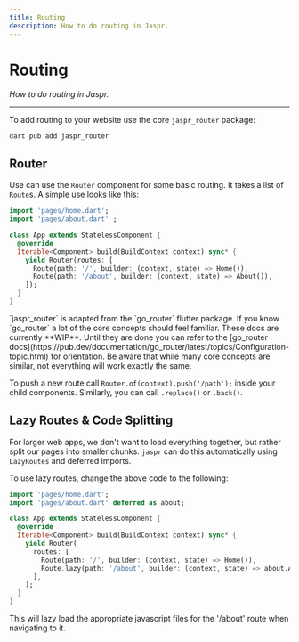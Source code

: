 ```yaml
---
title: Routing
description: How to do routing in Jaspr.
---
```


# Routing
*How to do routing in Jaspr.*

---

To add routing to your website use the core `jaspr_router` package:

```shell
dart pub add jaspr_router
```

## Router

Use can use the `Router` component for some basic routing. It takes a list of `Route`s.
A simple use looks like this:

```dart title="lib/app.dart"
import 'pages/home.dart';
import 'pages/about.dart' ;

class App extends StatelessComponent {
  @override
  Iterable<Component> build(BuildContext context) sync* {
    yield Router(routes: [
      Route(path: '/', builder: (context, state) => Home()),
      Route(path: '/about', builder: (context, state) => About()),
    ]);
  }
}
```

<Info>
`jaspr_router` is adapted from the `go_router` flutter package. If you know `go_router` a lot of the core concepts
should feel familiar.
</Info>

<Info>
These docs are currently **WIP**. Until they are done you can refer to the [go_router docs](https://pub.dev/documentation/go_router/latest/topics/Configuration-topic.html)
for orientation. Be aware that while many core concepts are similar, not everything will work exactly the same.
</Info>

To push a new route call `Router.of(context).push('/path');` inside your child components. Similarly, you can call `.replace()` or `.back()`.

## Lazy Routes & Code Splitting

For larger web apps, we don't want to load everything together, but rather split our pages into smaller chunks.
`jaspr` can do this automatically using `LazyRoutes` and deferred imports.

To use lazy routes, change the above code to the following:

```dart title="lib/app.dart"
import 'pages/home.dart';
import 'pages/about.dart' deferred as about;

class App extends StatelessComponent {
  @override
  Iterable<Component> build(BuildContext context) sync* {
    yield Router(
      routes: [
        Route(path: '/', builder: (context, state) => Home()),
        Route.lazy(path: '/about', builder: (context, state) => about.About(), load: about.loadLibrary),
      ],
    );
  }
}
```

This will lazy load the appropriate javascript files for the '/about' route when navigating to it.
